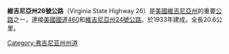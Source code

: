 {{Unreferenced|time=2020-04-03T01:25:48+00:00}}
'''維吉尼亞州26號公路'''（Virginia State Highway 26）是[[美國|美國]][[維吉尼亞州|維吉尼亞州]]的重要[[公路|公路]]之一，連接[[美國國道460|美國國道460]]和[[維吉尼亞州24號公路|維吉尼亞州24號公路]]。於1933年建成，全長20.6公里。

{{commonscat}}
{{Virginia-road-stub}}
[[Category:弗吉尼亚州州道|Category:弗吉尼亚州州道]]